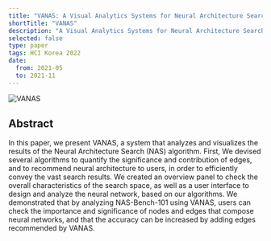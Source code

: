 ```yaml
---
title: "VANAS: A Visual Analytics Systems for Neural Architecture Search"
shortTitle: "VANAS"
description: "A Visual Analytics Systems for Neural Architecture Search"
selected: false
type: paper
tags: HCI Korea 2022
date:
  from: 2021-05
  to: 2021-11
---
```


![VANAS](/assets/vanas.png)

## Abstract

In this paper, we present VANAS, a system that analyzes and visualizes the results of the Neural Architecture Search (NAS) algorithm. First, We devised several algorithms to quantify the significance and contribution of edges, and to recommend neural architecture to users, in order to efficiently convey the vast search results. We created an overview panel to check the overall characteristics of the search space, as well as a user interface to design and analyze the neural network, based on our algorithms. We demonstrated that by analyzing NAS-Bench-101 using VANAS, users can check the importance and significance of nodes and edges that compose neural networks, and that the accuracy can be increased by adding edges recommended by VANAS.
